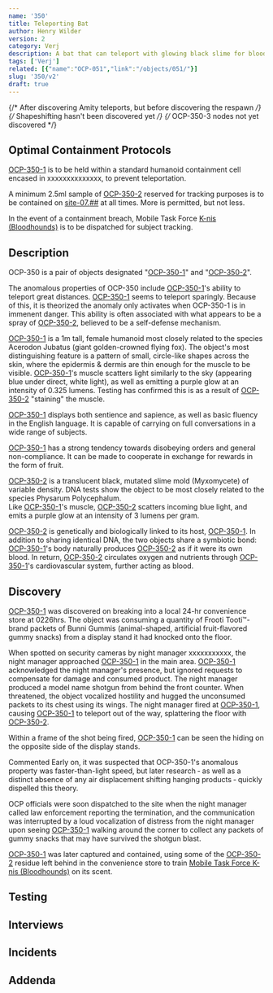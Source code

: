 ```yaml
---
name: '350'
title: Teleporting Bat
author: Henry Wilder
version: 2
category: Verj
description: A bat that can teleport with glowing black slime for blood.
tags: ['Verj']
related: [{"name":"OCP-051","link":"/objects/051/"}]
slug: '350/v2'
draft: true
---
```


{/* After discovering Amity teleports, but before discovering the respawn */}
{/* Shapeshifting hasn't been discovered yet */}
{/* OCP-350-3 nodes not yet discovered */}

## Optimal Containment Protocols
[OCP-350-1](ocp/350-1) is to be held within a standard humanoid containment cell encased in <Redacted>xxxxxxxxxxxxxx</Redacted>, to prevent teleportation.

A minimum 2.5ml sample of [OCP-350-2](ocp/350-2) reserved for tracking purposes is to be contained on [site-07.<Redacted>##</Redacted>](site/07) at all times.
More is permitted, but not less.

In the event of a containment breach, Mobile Task Force [K-nis (Bloodhounds)](mtf/k-nis) is to be dispatched for subject tracking.

## Description
OCP-350 is a pair of objects designated "[OCP-350-1](ocp/350-1)" and "[OCP-350-2](ocp/350-2)".

The anomalous properties of OCP-350 include [OCP-350-1](ocp/350-1)'s ability to teleport great distances.
[OCP-350-1](ocp/350-1) seems to teleport sparingly.
Because of this, it is theorized the anomaly only activates when OCP-350-1 is in immenent danger.
This ability is often associated with what appears to be a spray of [OCP-350-2](ocp/350-2), believed to be a self-defense mechanism.

[OCP-350-1](ocp/350-1) is a 1m tall, female humanoid most closely related to the species Acerodon Jubatus (giant golden-crowned flying fox).
The object's most distinguishing feature is a pattern of small, circle-like shapes across the skin, where the epidermis & dermis are thin enough
for the muscle to be visible. [OCP-350-1](ocp/350-1)'s muscle scatters light similarly to the sky (appearing blue under direct, white light),
as well as emitting a purple glow at an intensity of 0.325 lumens. Testing has confirmed this is as a result of [OCP-350-2](ocp/350-2) "staining" the muscle.

[OCP-350-1](ocp/350-1) displays both sentience and sapience, as well as basic fluency in the English language.
It is capable of carrying on full conversations in a wide range of subjects.

[OCP-350-1](ocp/350-1) has a strong tendency towards disobeying orders and general non-compliance.
It can be made to cooperate in exchange for rewards in the form of fruit.

[OCP-350-2](ocp/350-2) is a translucent black, mutated slime mold (Myxomycete) of variable density.
DNA tests show the object to be most closely related to the species Physarum Polycephalum.\
Like [OCP-350-1](ocp/350-1)'s muscle, [OCP-350-2](ocp/350-2) scatters incoming blue light, and emits a purple glow at an intensity of 3 lumens per gram.

[OCP-350-2](ocp/350-2) is genetically and biologically linked to its host, [OCP-350-1](ocp/350-1).
In addition to sharing identical DNA, the two objects share a symbiotic bond: [OCP-350-1](ocp/350-1)'s body naturally produces [OCP-350-2](ocp/350-2) as if it were its own blood.
In return, [OCP-350-2](ocp/350-2) circulates oxygen and nutrients through [OCP-350-1](ocp/350-1)'s cardiovascular system, further acting as blood.

## Discovery
[OCP-350-1](ocp/350-1) was discovered on <RedactedDate/> breaking into a local 24-hr convenience store at <Blurred>0226</Blurred>hrs.
The object was consuming a quantity of <Blurred>Frooti Tooti&trade;</Blurred>-brand packets of <Blurred>Bunni Gummis</Blurred>
(animal-shaped, artificial fruit-flavored gummy snacks) from a display stand it had knocked onto the floor.

When spotted on security cameras by night manager <Redacted>xxxxxxxxxxx</Redacted>, the night manager approached [OCP-350-1](ocp/350-1) in the main area.
[OCP-350-1](ocp/350-1) acknowledged the night manager's presence, but ignored requests to compensate for damage and consumed product.
The night manager produced a <Redacted>model name</Redacted> shotgun from behind the front counter. When threatened,
the object vocalized hostility and hugged the unconsumed packets to its chest using its wings.
The night manager fired at [OCP-350-1](ocp/350-1), causing [OCP-350-1](ocp/350-1) to teleport out of the way, splattering the floor with [OCP-350-2](ocp/350-2).

Within a frame of the shot being fired, [OCP-350-1](ocp/350-1) can be seen the hiding on the opposite side of the display stands.

<Comment>
    <CommentHeading user="drLastname">Commented</CommentHeading>
    Early on, it was suspected that OCP-350-1's anomalous property was faster-than-light speed, but later research &dash; as well as a distinct
    absence of any air displacement shifting hanging products &dash; quickly dispelled this theory.
</Comment>

OCP officials were soon dispatched to the site when the night manager called law enforcement reporting the termination,
and the communication was interrupted by a loud vocalization of distress from the night manager upon seeing [OCP-350-1](ocp/350-1)
walking around the corner to collect any packets of gummy snacks that may have survived the shotgun blast.

[OCP-350-1](ocp/350-1) was later captured and contained, using some of the [OCP-350-2](ocp/350-2) residue left behind in the convenience store to train
[Mobile Task Force K-nis (Bloodhounds)](mtf/k-nis) on its scent.

## Testing

## Interviews

## Incidents

## Addenda
